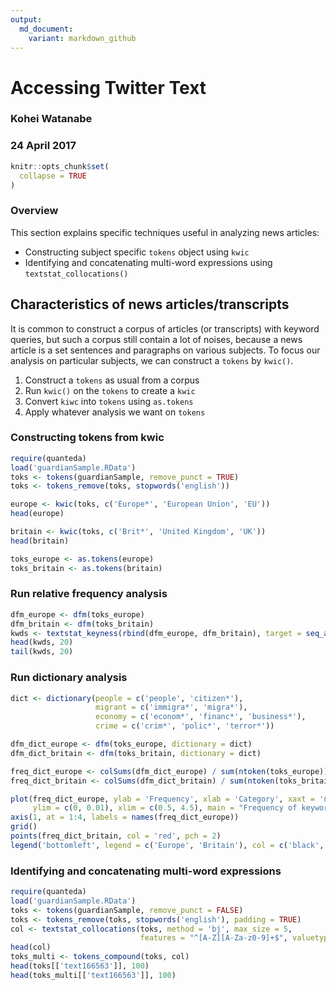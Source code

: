 ```yaml
---
output:
  md_document:
    variant: markdown_github
---
```


# Accessing Twitter Text

### Kohei Watanabe
### 24 April 2017

```r
knitr::opts_chunk$set(
  collapse = TRUE
)
```

### Overview

This section explains specific techniques useful in analyzing news articles:

* Constructing subject specific `tokens` object using `kwic`
* Identifying and concatenating multi-word expressions using `textstat_collocations()`

## Characteristics of news articles/transcripts

It is common to construct a corpus of articles (or transcripts) with keyword queries, but such a corpus still contain a lot of noises, because a news article is a set sentences and paragraphs on various subjects. To focus our analysis on particular subjects, we can construct a `tokens` by `kwic()`.

1. Construct a `tokens` as usual from a corpus
2. Run `kwic()` on the `tokens` to create a `kwic` 
3. Convert `kiwc` into `tokens` using `as.tokens`
4. Apply whatever analysis we want on `tokens`

### Constructing tokens from kwic

```r
require(quanteda)
load('guardianSample.RData')
toks <- tokens(guardianSample, remove_punct = TRUE)
toks <- tokens_remove(toks, stopwords('english'))

europe <- kwic(toks, c('Europe*', 'European Union', 'EU'))
head(europe)

britain <- kwic(toks, c('Brit*', 'United Kingdom', 'UK'))
head(britain)

toks_europe <- as.tokens(europe)
toks_britain <- as.tokens(britain)

```

### Run relative frequency analysis
```r

dfm_europe <- dfm(toks_europe)
dfm_britain <- dfm(toks_britain)
kwds <- textstat_keyness(rbind(dfm_europe, dfm_britain), target = seq_along(toks_europe))
head(kwds, 20)
tail(kwds, 20)

```

### Run dictionary analysis 
```r
dict <- dictionary(people = c('people', 'citizen*'), 
                   migrant = c('immigra*', 'migra*'),
                   economy = c('econom*', 'financ*', 'business*'),
                   crime = c('crim*', 'polic*', 'terror*'))

dfm_dict_europe <- dfm(toks_europe, dictionary = dict)
dfm_dict_britain <- dfm(toks_britain, dictionary = dict)

freq_dict_europe <- colSums(dfm_dict_europe) / sum(ntoken(toks_europe))
freq_dict_britain <- colSums(dfm_dict_britain) / sum(ntoken(toks_britain))

```
```r
plot(freq_dict_europe, ylab = 'Frequency', xlab = 'Category', xaxt = 'n', 
     ylim = c(0, 0.01), xlim = c(0.5, 4.5), main = "Frequency of keywords")
axis(1, at = 1:4, labels = names(freq_dict_europe))
grid()
points(freq_dict_britain, col = 'red', pch = 2)
legend('bottomleft', legend = c('Europe', 'Britain'), col = c('black', 'red'), pch = 1:2)

```
### Identifying and concatenating multi-word expressions
```r
require(quanteda)
load('guardianSample.RData')
toks <- tokens(guardianSample, remove_punct = FALSE)
toks <- tokens_remove(toks, stopwords('english'), padding = TRUE)
col <- textstat_collocations(toks, method = 'bj', max_size = 5,
                             features = "^[A-Z][A-Za-z0-9]+$", valuetype = "regex", case_insensitive = FALSE)
head(col)
toks_multi <- tokens_compound(toks, col)
head(toks[['text166563']], 100)
head(toks_multi[['text166563']], 100)

```
